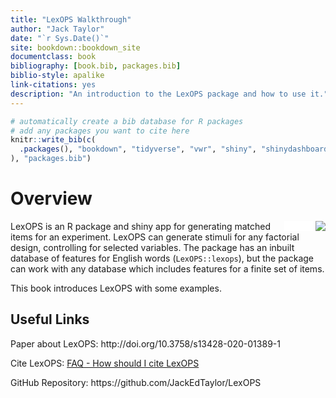 ```yaml
--- 
title: "LexOPS Walkthrough"
author: "Jack Taylor"
date: "`r Sys.Date()`"
site: bookdown::bookdown_site
documentclass: book
bibliography: [book.bib, packages.bib]
biblio-style: apalike
link-citations: yes
description: "An introduction to the LexOPS package and how to use it."
---
```


```r
# automatically create a bib database for R packages
# add any packages you want to cite here
knitr::write_bib(c(
  .packages(), "bookdown", "tidyverse", "vwr", "shiny", "shinydashboard", "plotly"
), "packages.bib")

```

# Overview {-}

<img src="images/hex-250.png" align="right" style="padding-left:50px;background-color:white" />

LexOPS is an R package and shiny app for generating matched items for an experiment. LexOPS can generate stimuli for any factorial design, controlling for selected variables. The package has an inbuilt database of features for English words (`LexOPS::lexops`), but the package can work with any database which includes features for a finite set of items.

This book introduces LexOPS with some examples.

## Useful Links {-}

<i class="fa fa-file-pdf-o"></i> Paper about LexOPS: http://doi.org/10.3758/s13428-020-01389-1

<i class="fa fa-quote-left"></i> Cite LexOPS: [FAQ - How should I cite LexOPS](faq.html#how-should-i-cite-lexops)

<i class="fa fa-github"></i> GitHub Repository: https://github.com/JackEdTaylor/LexOPS

